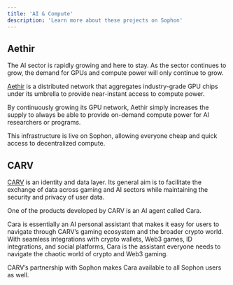 ```yaml
---
title: 'AI & Compute'
description: 'Learn more about these projects on Sophon'
---
```


## Aethir 

The AI sector is rapidly growing and here to stay. As the sector continues to grow, the demand for GPUs and compute power will only continue to grow.

[Aethir](https://aethir.com/) is a distributed network that aggregates industry-grade GPU chips under its umbrella to provide near-instant access to compute power.

By continuously growing its GPU network, Aethir simply increases the supply to always be able to provide on-demand compute power for AI researchers or programs.

This infrastructure is live on Sophon, allowing everyone cheap and quick access to decentralized compute.

## CARV

[CARV](https://carv.io/) is an identity and data layer. Its general aim is to facilitate the exchange of data across gaming and AI sectors while maintaining the security and privacy of user data.

One of the products developed by CARV is an AI agent called Cara.

Cara is essentially an AI personal assistant that makes it easy for users to navigate through CARV’s gaming ecosystem and the broader crypto world. With seamless integrations with crypto wallets, Web3 games, ID integrations, and social platforms, Cara is the assistant everyone needs to navigate the chaotic world of crypto and Web3 gaming.

CARV’s partnership with Sophon makes Cara available to all Sophon users as well.
